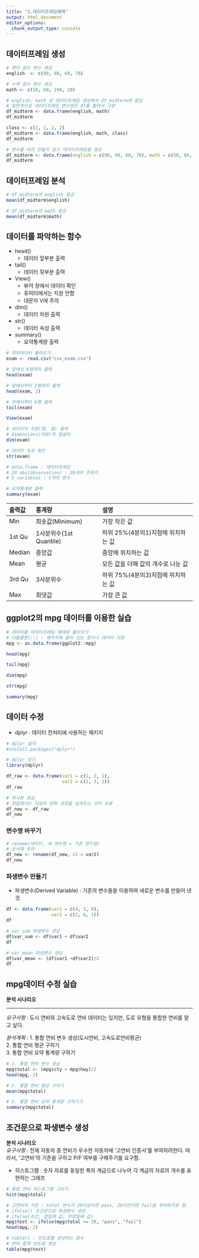 ```yaml
---
title: "3.데이터프레임예제"
output: html_document
editor_options: 
  chunk_output_type: console
---
```

## 데이터프레임 생성

```r
# 영어 점수 변수 생성
english  <- c(90, 80, 60, 70)

# 수학 점수 변수 생성
math <- c(50, 60, 100, 20)

# english, math 로 데이터프레임 생성해서 df_midterm에 할당
# 일반적으로 데이터프레임 변수명은 df를 붙여서 구분
df_midterm <- data.frame(english, math)
df_midterm
```

```r
class <- c(1, 1, 2, 2)
df_midterm <- data.frame(english, math, class)
df_midterm
```

```r
# 변수를 미리 만들지 않고 데이터프레임을 생성
df_midterm <- data.frame(english = c(90, 80, 60, 70), math = c(50, 60, 100, 20), class = c(1, 1, 2, 2))
df_midterm
```

## 데이터프레임 분석

```r
# df_midterm의 english 평균
mean(df_midterm$english)

# df_midterm의 math 평균
mean(df_midterm$math)
```

## 데이터를 파악하는 함수

- head()
  - 데이터 앞부분 출력
- tail()
  - 데이터 뒷부분 출력
- View()
  - 뷰어 창에서 데이터 확인
  - 쥬피터에서는 지원 안함
  - 대문자 V에 주의
  
- dim()
  - 데이터 차원 출력
  
- str()
  - 데이터 속성 출력
  
- summary()
  - 요약통계량 출력

```r
# 외부데이터 불러오기
exam <- read.csv("csv_exam.csv")

# 앞에서 6행까지 출력
head(exam)

# 앞에서부터 2행까지 출력
head(exam, 2)

# 뒤에서부터 6행 출력
tail(exam)
```

```r
View(exam)
```

```r
# 데이터의 차원(행, 열) 출력
# dimensions(차원)의 앞글자
dim(exam)
```

```r
# 데이터 속성 확인
str(exam)

# data.frame : 데이터프레임
# 20 obs(observation) : 20개의 관측치
# 5 variables : 5개의 변수
```

```r
# 요약통계량 출력
summary(exam)
```

|출력값|통계량|설명|
|:--|:--|:--|
|Min|최솟값(Minimum)|가장 작은 값|
|1st Qu|1사분위수(1st Quantile)|하위 25%(4분의1)지점에 위치하는 값|
|Median|중앙값|중앙에 위치하는 값|
|Mean|평균|모든 값을 더해 값의 개수로 나눈 값|
|3rd Qu|3사분위수|하위 75%(4분의3)지점에 위치하는 값|
|Max|최댓값|가장 큰 값|

## ggplot2의 mpg 데이터를 이용한 실습

```r
# 데이터를 데이터프레임 형태로 불러오기
# 더블콜론(::) : 패키지에 들어 있는 함수나 데이터 지정
mpg <- as.data.frame(ggplot2::mpg)
```

```r
head(mpg)

tail(mpg)

dim(mpg)

str(mpg)

summary(mpg)
```

## 데이터 수정

- dplyr : 데이터 전처리에 사용하는 패키지

```r
# dplyr 설치
#install.packages("dplyr")

# dplyr 로드
library(dplyr)
```

```r
df_raw <- data.frame(var1 = c(1, 2, 1),
                     var2 = c(2, 3, 2))
df_raw
```

```r
# 복사본 생성
# 현업에서는 자료의 변화 과정을 남겨두는 것이 유용
df_new <- df_raw
df_new
``` 

### 변수명 바꾸기

```r
# rename(데이터, 새 변수명 = 기존 변수명)
# 순서에 유의
df_new <- rename(df_new, v2 = var2)
df_new
```

### 파생변수 만들기

- 파생변수(Derived Variable) : 기존의 변수들을 이용하여 새로운 변수를 만들어 낸 것.

```r
df <- data.frame(var1 = c(4, 3, 8),
                 var2 = c(2, 6, 1))
df
```

```r
# var_sum 파생변수 생성
df$var_sum <- df$var1 + df$var2
df

# var_mean 파생변수 생성
df$var_mean <- (df$var1 +df$var2)/2
df
```

## mpg데이터 수정 실습

**분석 시나리오** <hr>
*요구사항* : 도시 연비와 고속도로 연비 데이터는 있지만, 도로 유형을 통합한 연비를 알고 싶다.

*분석계획* :
1. 통합 연비 변수 생성(도시연비, 고속도로연비평균)<br>
2. 통합 연비 평균 구하기<br>
3. 통합 연비 요약 통계량 구하기

```r
# 1. 통합 연비 변수 생성
mpg$total <- (mpg$cty + mpg$hwy)/2
head(mpg, 2)
```

```r
# 2. 통합 연비 평균 구하기
mean(mpg$total)
```

```r
# 3. 통합 연비 요약 통계량 구하기기 
summary(mpg$total)
```

## 조건문으로 파생변수 생성
**분석 시나리오** <br>
*요구사항* : 전체 자동차 중 연비가 우수한 자동차에 '고연비 인증서'를 부여하려한다. 따라서, '고연비'의 기준을 구하고 P/F 여부를 구해주기를 요구함.

- 히스토그램 : 숫자 자료를 동일한 폭의 계급으로 나누어 각 계급의 자료의 개수를 표현하는 그래프

```r
# 통합 연비 히스토그램 그리기
hist(mpg$total)
```

```r
# 고연비의 기준 : total 변수가 20이상이면 pass, 20미만이면 fail을 부여하기로 함.
# ifelse() 조건문으로 파생변수 생성.
# ifelse(조건, 참일때 값, 부정일때 값)
mpg$test <- ifelse(mpg$total >= 20, "pass", "fail")
head(mpg, 2)
```
 
```r
# table() : 빈도표를 생성하는 함수
# 연비 합격 빈도표 생성
table(mpg$test)
```
